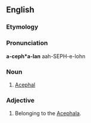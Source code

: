 ==English==

===Etymology===
{{suffix|acephal|an}}

===Pronunciation===
'''a-ceph*a-lan'''
aah-SEPH-e-lohn

===Noun===
{{en-noun}}

# [[Acephal]]

===Adjective===
{{en-adj|-}}

# {{zoology}} Belonging to the [[Acephala]].